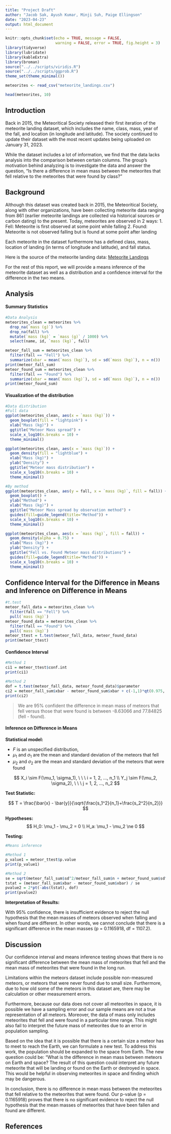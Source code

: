 ```yaml
---
title: "Project Draft"
author: "Jacob Sak, Ayush Kumar, Minji Suh, Paige Ellingson"
date: "2023-04-23"
output: html_document
---
```


```r
knitr::opts_chunk$set(echo = TRUE, message = FALSE,
                      warning = FALSE, error = TRUE, fig.height = 3)
library(tidyverse)
library(lubridate)
library(kableExtra)
library(broman)
source("../../scripts/viridis.R")
source("../../scripts/ggprob.R")
theme_set(theme_minimal())
```

```r
meteorites <- read_csv("meteorite_landings.csv")
```

```r
head(meteorites, 10)
```


## Introduction
Back in 2015, the Meteoritical Society released their first iteration of the meteorite landing dataset, which includes the name, class, mass, year of the fall, and location (in longitude and latitude). The society continued to update their dataset with the most recent updates being uploaded on January 31, 2023.

While the dataset includes a lot of information, we find that the data lacks analysis into the comparison between certain columns. The group's motivation behind analyzing is to investigate the data and answer the question, "Is there a difference in mean mass between the meteorites that fell relative to the meteorites that were found by class?"


## Background
Although this dataset was created back in 2015, the Meteoritical Society, along with other organizations, have been collecting meteorite data ranging from 861 (earlier meteorite landings are collected via historical sources or carbon dating) to the present. Today, meteorites are observed in 2 ways:
1. Fell: Meteorite is first observed at some point while falling
2. Found: Meteorite is not observed falling but is found at some point after landing

Each meteorite in the dataset furthermore has a defined class, mass, location of landing (in terms of longitude and latitude), and fall status. 

Here is the source of the meteorite landing data: [Meteorite Landings](https://data.nasa.gov/Space-Science/Meteorite-Landings/gh4g-9sfh)

For the rest of this report, we will provide a means inference of the meteorite dataset as well as a distribution and a confidence interval for the difference in the two means.


## Analysis

#### Summary Statistics
```r
#Data Analysis
meteorites_clean = meteorites %>%
  drop_na(`mass (g)`) %>%
  drop_na(fall) %>%
  mutate(`mass (kg)` = `mass (g)` / 1000) %>%
  select(name, id, `mass (kg)`, fall)

meteor_fall_sum = meteorites_clean %>%
  filter(fall == "Fell") %>%
  summarize(xbar = mean(`mass (kg)`), sd = sd(`mass (kg)`), n = n())
print(meteor_fall_sum)
meteor_found_sum = meteorites_clean %>%
  filter(fall == "Found") %>%
  summarize(xbar = mean(`mass (kg)`), sd = sd(`mass (kg)`), n = n())
print(meteor_found_sum)

```

#### Visualization of the distribution

```r
#Data distribution
#Full data
ggplot(meteorites_clean, aes(x = `mass (kg)`)) +
  geom_boxplot(fill = "lightpink") +
  xlab("Mass (kg)") +
  ggtitle("Meteor Mass spread") +
  scale_x_log10(n.breaks = 10) +
  theme_minimal()
```

```r
ggplot(meteorites_clean, aes(x = `mass (kg)`)) +
  geom_density(fill = "lightblue") +
  xlab("Mass (kg)") +
  ylab("Density") +
  ggtitle("Meteor mass distribution") +
  scale_x_log10(n.breaks = 10) +
  theme_minimal()
```

```r
#By method
ggplot(meteorites_clean, aes(y = fall, x = `mass (kg)`, fill = fall)) +
  geom_boxplot() +
  ylab("Method") +
  xlab("Mass (kg)") +
  ggtitle("Meteor Mass spread by observation method") +
  guides(fill=guide_legend(title="Method")) +
  scale_x_log10(n.breaks = 10) +
  theme_minimal()
```

```r
ggplot(meteorites_clean, aes(x = `mass (kg)`, fill = fall)) +
  geom_density(alpha = 0.75) +
  xlab("Mass (kg)") +
  ylab("Density") +
  ggtitle("Fell vs. Found Meteor mass distributions") +
  guides(fill=guide_legend(title="Method")) +
  scale_x_log10(n.breaks = 10) +
  theme_minimal()
```

## Confidence Interval for the Difference in Means and Inference on Difference in Means

```r
#t.test
meteor_fall_data = meteorites_clean %>%
  filter(fall == "Fell") %>%
  pull(`mass (kg)`)
meteor_found_data = meteorites_clean %>%
  filter(fall == "Found") %>%
  pull(`mass (kg)`)
meteor_ttest = t.test(meteor_fall_data, meteor_found_data)
print(meteor_ttest)
```

#### Confidence Interval
```r
#Method 1
ci1 = meteor_ttest$conf.int
print(ci1)

#Method 2
dof = t.test(meteor_fall_data, meteor_found_data)$parameter
ci2 = meteor_fall_sum$xbar - meteor_found_sum$xbar + c(-1,1)*qt(0.975, dof)*sqrt(meteor_fall_sum$sd^2/meteor_fall_sum$n + meteor_found_sum$sd^2/meteor_found_sum$n)
print(ci2)
```
>We are 95% confident the difference in mean mass of meteors that fell versus those that were found is between -8.63066 and 77.84825 (fell - found).


#### Inference on Difference in Means

**Statistical model:**

  - $F$ is an unspecified distribution, 
  - $\mu_1$ and $\sigma_1$ are the mean and standard deviation of the meteors that fell
  - $\mu_2$ and $\sigma_2$ are the mean and standard deviation of the meteors that were found

$$
X_i \sim F(\mu_1, \sigma_1), \ \ \ i = 1, 2, ..., n_1 \\
Y_j \sim F(\mu_2, \sigma_2), \ \ \ j = 1, 2, ..., n_2
$$

**Test Statistic:**

$$
T = \frac{\bar{x} - \bar{y}}{\sqrt{\frac{s_1^2}{n_1}+\frac{s_2^2}{n_2}}}
$$

**Hypotheses:**
$$
H_0: \mu_1 - \mu_2 = 0 \\
H_a: \mu_1 - \mu_2 \ne 0
$$

**Testing:**

```r
#Means inference

#Method 1
p_value1 = meteor_ttest$p.value
print(p_value1)

#Method 2
se = sqrt(meteor_fall_sum$sd^2/meteor_fall_sum$n + meteor_found_sum$sd^2/meteor_found_sum$n)
tstat = (meteor_fall_sum$xbar - meteor_found_sum$xbar) / se
pvalue2 = 2*pt(-abs(tstat), dof)
print(pvalue2)
```
**Interpretation of Results:**

With 95% confidence, there is insufficient evidence to reject the null hypothesis that the mean masses of meteors observed when falling and when found are different. In other words, we cannot conclude that there is a significant difference in the mean masses (p = 0.1165918, df = 1107.2).


## Discussion
Our confidence interval and means inference testing shows that there is no significant difference between the mean mass of meteorites that fell and the mean mass of meteorites that were found in the long run. 

Limitations within the meteors dataset include possible non-measured meteors, or meteors that were never found due to small size. Furthermore, due to how old some of the meteors in this dataset are, there may be calculation or other measurement errors. 

Furthermore, because our data does not cover all meteorites in space, it is possible we have a sampling error and our sample means are not a true representation of all meteors. Moreover, the data of mass only includes meteorites that fell and were found in a particular time range. This might also fail to interpret the future mass of meteorites due to an error in population sampling.

Based on the idea that it is possible that there is a certain size a meteor has to meet to reach the Earth, we can formulate a new test. To address this work, the population should be expanded to the space from Earth. The new question could be: "What is the difference in mean mass between meteors on Earth and space? The result of this question could interpret any future meteorite that will be landing or found on the Earth or destroyed in space. This would be helpful in observing meteorites in space and finding which may be dangerous. 

In conclusion, there is no difference in mean mass between the meteorites that fell relative to the meteorites that were found. Our p-value (p = 0.1165918) proves that there is no significant evidence to reject the null hypothesis that the mean masses of meteorites that have been fallen and found are different.


## References